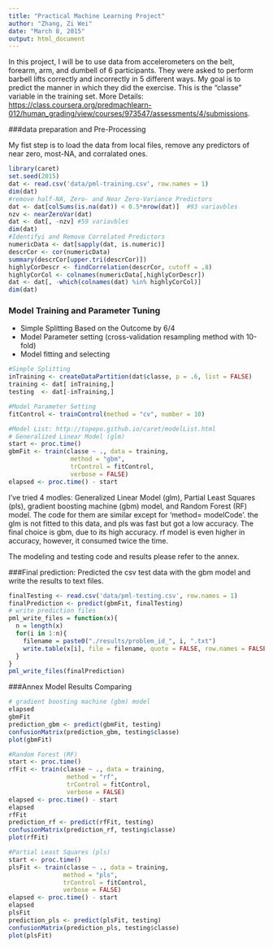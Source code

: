 ```yaml
---
title: "Practical Machine Learning Project"
author: "Zhang, Zi Wei"
date: "March 8, 2015"
output: html_document
---
```


In this project, I will be to use data from accelerometers on the belt, forearm, arm, and dumbell of 6 participants. They were asked to perform barbell lifts correctly and incorrectly in 5 different ways. My goal is to predict the manner in which they did the exercise. This is the "classe" variable in the training set. More Details: <https://class.coursera.org/predmachlearn-012/human_grading/view/courses/973547/assessments/4/submissions>.

###data preparation and Pre-Processing

My fist step is to load the data from local files, remove any predictors of near zero, most-NA, and corralated ones.

```r
library(caret)
set.seed(2015)
dat <- read.csv('data/pml-training.csv', row.names = 1)
dim(dat)
#remove half-NA, Zero- and Near Zero-Variance Predictors
dat <- dat[colSums(is.na(dat)) < 0.5*nrow(dat)]  #93 variavbles
nzv <- nearZeroVar(dat)
dat <- dat[, -nzv] #59 variavbles
dim(dat)
#Identifyi and Remove Correlated Predictors
numericData <- dat[sapply(dat, is.numeric)]
descrCor <- cor(numericData)
summary(descrCor[upper.tri(descrCor)])
highlyCorDescr <- findCorrelation(descrCor, cutoff = .8)
highlyCorCol <- colnames(numericData[,highlyCorDescr])
dat <- dat[, -which(colnames(dat) %in% highlyCorCol)] 
dim(dat)
```

### Model Training and Parameter Tuning

* Simple Splitting Based on the Outcome by 6/4
* Model Parameter setting (cross-validation resampling method with 10-fold)
* Model fitting and selecting

```r
#Simple Splitting 
inTraining <- createDataPartition(dat$classe, p = .6, list = FALSE)
training <- dat[ inTraining,]
testing  <- dat[-inTraining,]

#Model Parameter Setting
fitControl <- trainControl(method = "cv", number = 10)

#Model List: http://topepo.github.io/caret/modelList.html
# Generalized Linear Model (glm)
start <- proc.time()
gbmFit <- train(classe ~ ., data = training,
                 method = "gbm",
                 trControl = fitControl,
                 verbose = FALSE)
elapsed <- proc.time() - start
```
I've tried 4 modles: Generalized Linear Model (glm), Partial Least Squares (pls), gradient boosting machine (gbm) model, and Random Forest (RF) model. The code for them are similar except for 'method= modelCode'. the glm is not fitted to this data, and pls was fast but got a low accuracy. The final choice is gbm, due to its high accuracy. rf model is even higher in accuracy, however, it consumed twice the time.

The modeling and testing code and results please refer to the annex.

###Final prediction:
Predicted the csv test data with the gbm model and write the results to text files.
```r
finalTesting <- read.csv('data/pml-testing.csv', row.names = 1)
finalPrediction <- predict(gbmFit, finalTesting)
# write prediction files
pml_write_files = function(x){
  n = length(x)
  for(i in 1:n){
    filename = paste0("./results/problem_id_", i, ".txt")
    write.table(x[i], file = filename, quote = FALSE, row.names = FALSE, col.names = FALSE)
  }
}
pml_write_files(finalPrediction)
```
###Annex Model Results Comparing

```r
# gradient boosting machine (gbm) model
elapsed
gbmFit
prediction_gbm <- predict(gbmFit, testing)
confusionMatrix(prediction_gbm, testing$classe)
plot(gbmFit)

#Random Forest (RF)
start <- proc.time()
rfFit <- train(classe ~ ., data = training,
                method = "rf",
                trControl = fitControl,
                verbose = FALSE)
elapsed <- proc.time() - start
elapsed
rfFit 
prediction_rf <- predict(rfFit, testing)
confusionMatrix(prediction_rf, testing$classe)
plot(rfFit)

#Partial Least Squares (pls)
start <- proc.time()
plsFit <- train(classe ~ ., data = training,
               method = "pls",
               trControl = fitControl,
               verbose = FALSE)
elapsed <- proc.time() - start
elapsed
plsFit
prediction_pls <- predict(plsFit, testing)
confusionMatrix(prediction_pls, testing$classe)
plot(plsFit)
```